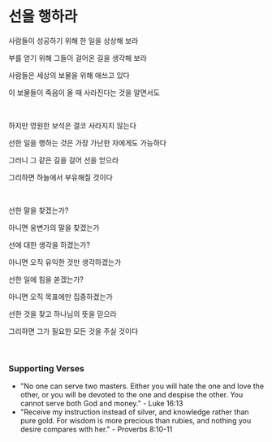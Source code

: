 # 선을 행하라

사람들이 성공하기 위해 한 일을 상상해 보라

부를 얻기 위해 그들이 걸어온 길을 생각해 보라

사람들은 세상의 보물을 위해 애쓰고 있다

이 보물들이 죽음이 올 때 사라진다는 것을 알면서도

<br />

하지만 영원한 보석은 결코 사라지지 않는다

선한 일을 행하는 것은 가장 가난한 자에게도 가능하다

그러니 그 같은 길을 걸어 선을 얻으라

그리하면 하늘에서 부유해질 것이다

<br />

선한 말을 찾겠는가?

아니면 웅변가의 말을 찾겠는가

선에 대한 생각을 하겠는가?

아니면 오직 유익한 것만 생각하겠는가

선한 일에 힘을 쏟겠는가?

아니면 오직 목표에만 집중하겠는가

선한 것을 찾고 하나님의 뜻을 믿으라

그리하면 그가 필요한 모든 것을 주실 것이다

<br />

### Supporting Verses

- "No one can serve two masters. Either you will hate the one and love the other, or you will be devoted to the one and despise the other. You cannot serve both God and money." - Luke 16:13
- "Receive my instruction instead of silver, and knowledge rather than pure gold. For wisdom is more precious than rubies, and nothing you desire compares with her." - Proverbs 8:10-11